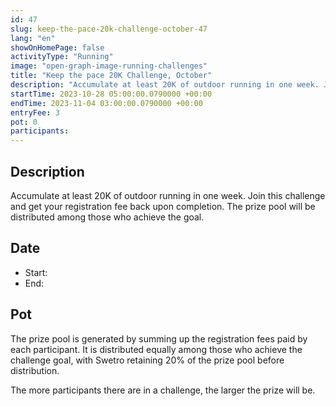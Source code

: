 ```yaml
---
id: 47
slug: keep-the-pace-20k-challenge-october-47
lang: "en"
showOnHomePage: false
activityType: "Running"
image: "open-graph-image-running-challenges"
title: "Keep the pace 20K Challenge, October"
description: "Accumulate at least 20K of outdoor running in one week. Join this challenge and get your registration fee back upon completion. The prize pool will be distributed among those who achieve the goal."
startTime: 2023-10-28 05:00:00.0790000 +00:00
endTime: 2023-11-04 03:00:00.0790000 +00:00
entryFee: 3
pot: 0
participants:
---
```



## Description

Accumulate at least 20K of outdoor running in one week. Join this challenge and get your registration fee back upon completion. The prize pool will be distributed among those who achieve the goal.

## Date

- Start: <LocalDate dateUtc={frontmatter.startTime} client:load />
- End: <LocalDate dateUtc={frontmatter.endTime} client:load />

## Pot

The prize pool is generated by summing up the registration fees paid by each participant. It is distributed equally among those who achieve the challenge goal, with Swetro retaining 20% of the prize pool before distribution.

The more participants there are in a challenge, the larger the prize will be.
